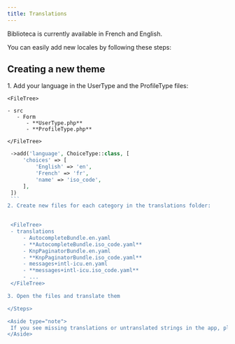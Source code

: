 ```yaml
---
title: Translations
---
```



Biblioteca is currently available in French and English.

You can easily add new locales by following these steps:



## Creating a new theme

<Steps>
1. Add your language in the UserType and the ProfileType files:

    <FileTree>

    - src
       - Form
          - **UserType.php**
          - **ProfileType.php**

    </FileTree>


   ```php
    ->add('language', ChoiceType::class, [
        'choices' => [
            'English' => 'en',
            'French' => 'fr',
            'name' => 'iso_code',
        ],
    ])
    ```
2. Create new files for each category in the translations folder:
    

    <FileTree>
    - translations
        - AutocompleteBundle.en.yaml
        - **AutocompleteBundle.iso_code.yaml**
        - KnpPaginatorBundle.en.yaml
        - **KnpPaginatorBundle.iso_code.yaml**
        - messages+intl-icu.en.yaml
        - **messages+intl-icu.iso_code.yaml**
        - ...
    </FileTree>

3. Open the files and translate them

</Steps>

<Aside type="note">
    If you see missing translations or untranslated strings in the app, please report them so we can add them to the default translations.
</Aside>
